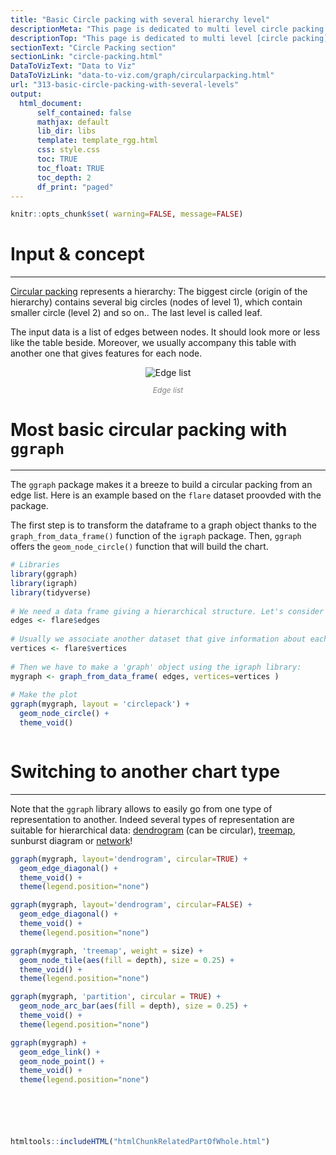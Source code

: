 ```yaml
---
title: "Basic Circle packing with several hierarchy level"
descriptionMeta: "This page is dedicated to multi level circle packing. It explains how to build one using R and the ggraph package."
descriptionTop: "This page is dedicated to multi level [circle packing](circular-packing.html). It explains how to build one using R and the `ggraph` package."
sectionText: "Circle Packing section"
sectionLink: "circle-packing.html"
DataToVizText: "Data to Viz"
DataToVizLink: "data-to-viz.com/graph/circularpacking.html"
url: "313-basic-circle-packing-with-several-levels"
output:
  html_document:
      self_contained: false    
      mathjax: default
      lib_dir: libs
      template: template_rgg.html
      css: style.css
      toc: TRUE
      toc_float: TRUE
      toc_depth: 2
      df_print: "paged"
---
```



```r
knitr::opts_chunk$set( warning=FALSE, message=FALSE)
```

<div class="container" >




# Input & concept
***

<div class = "row">

<div class = "col-md-6  col-sm-12 align-self-center">

[Circular packing](circular-packing.html) represents a hierarchy: The biggest circle (origin of the hierarchy) contains several big circles (nodes of level 1), which contain smaller circle (level 2) and so on.. The last level is called leaf.

The input data is a list of edges between nodes. It should look more or less like the table beside. Moreover, we usually accompany this table with another one that gives features for each node.

</div>


<div class = "col-md-6  col-sm-12">

<center><img src="img/other/Hierarchical_network_2col.png" alt="Edge list"></img></center>
<center><p style="color: grey; font-size: 12px"><i>Edge list</i></p></center>

</div>
</div>











# Most basic circular packing with `ggraph`
***

<div class = "row">

<div class = "col-md-6  col-sm-12 align-self-center">

The `ggraph` package makes it a breeze to build a circular packing from an edge list. Here is an example based on the `flare` dataset proovded with the package.

The first step is to transform the dataframe to a graph object thanks to the `graph_from_data_frame()` function of the `igraph` package. Then, `ggraph` offers the `geom_node_circle()` function that will build the chart.

</div>


<div class = "col-md-6  col-sm-12">

```r
# Libraries
library(ggraph)
library(igraph)
library(tidyverse)
 
# We need a data frame giving a hierarchical structure. Let's consider the flare dataset:
edges <- flare$edges
 
# Usually we associate another dataset that give information about each node of the dataset:
vertices <- flare$vertices
 
# Then we have to make a 'graph' object using the igraph library:
mygraph <- graph_from_data_frame( edges, vertices=vertices )
 
# Make the plot
ggraph(mygraph, layout = 'circlepack') + 
  geom_node_circle() +
  theme_void()
```
</div>
</div>



```r
```












# Switching to another chart type
***
Note that the `ggraph` library allows to easily go from one type of representation to another. Indeed several types of representation are suitable for hierarchical data: [dendrogram](dendrogram.html) (can be circular), [treemap](treemap.html), sunburst diagram or [network](network.html)!


<div class = "row">

<div class = "col-md-4  col-sm-12">

```r
ggraph(mygraph, layout='dendrogram', circular=TRUE) + 
  geom_edge_diagonal() +
  theme_void() +
  theme(legend.position="none")
```

</div>

<div class = "col-md-4  col-sm-12">

```r
ggraph(mygraph, layout='dendrogram', circular=FALSE) + 
  geom_edge_diagonal() +
  theme_void() +
  theme(legend.position="none")
```

</div>
<div class = "col-md-4  col-sm-12">

```r
ggraph(mygraph, 'treemap', weight = size) + 
  geom_node_tile(aes(fill = depth), size = 0.25) +
  theme_void() +
  theme(legend.position="none")

```

</div>
<div class = "col-md-4  col-sm-12">

```r
ggraph(mygraph, 'partition', circular = TRUE) + 
  geom_node_arc_bar(aes(fill = depth), size = 0.25) +
  theme_void() +
  theme(legend.position="none")
```

</div>
<div class = "col-md-4  col-sm-12">

```r
ggraph(mygraph) + 
  geom_edge_link() + 
  geom_node_point() +
  theme_void() +
  theme(legend.position="none")
```

</div>


</div>



```r
```
```r
```
```r
```
```r
```
```r
```






<!-- Close container -->
</div>




```r
htmltools::includeHTML("htmlChunkRelatedPartOfWhole.html")
```
